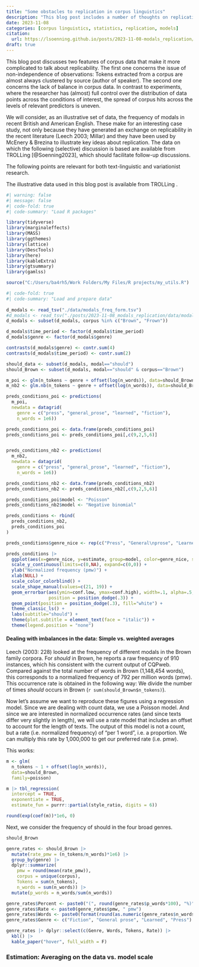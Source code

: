 ```yaml
---
title: "Some obstacles to replication in corpus linguistics"
description: "This blog post includes a number of thoughts on replication."
date: 2023-11-08
categories: [corpus linguistics, statistics, replication, models]
citation: 
  url: https://lsoenning.github.io/posts/2023-11-08-modals_replication/ 
draft: true
---
```


This blog post discusses two features of corpus data that make it more complicated to talk about replicability. The first one concerns the issue of non-independence of observations: Tokens extracted from a corpus are almost always clustered by source (author of speaker). The second one concerns the lack of balance in corpus data. In contrast to experiments, where the researcher has (almost) full control over the distribution of data points across the conditions of interest, the spread of corpus hits across the levels of relevant predictors is uneven.

We will consider, as an illustrative set of data, the frequency of modals in recent British and American English. These make for an interesting case study, not only because they have generated an exchange on replicability in the recent literature (Leech 2003; Millar) and they have been used by McEnery & Brezina to illustrate key ideas about replication. The data on which the following (selective) discussion is based are available from TROLLing [@Soenning2023], which should facilitate follow-up discussions.

The following points are relevant for both text-linguistic and variationist research.

The illustrative data used in this blog post is available from TROLLing .

```r
#| warning: false
#| message: false
#| code-fold: true
#| code-summary: "Load R packages"

library(tidyverse)
library(marginaleffects)
library(MASS)
library(ggthemes)
library(lattice)
library(DescTools)
library(here)
library(kableExtra)
library(gtsummary)
library(gamlss)

source("C:/Users/ba4rh5/Work Folders/My Files/R projects/my_utils.R")
```

```r
#| code-fold: true
#| code-summary: "Load and prepare data"
 
d_modals <- read_tsv("./data/modals_freq_form.tsv")
#d_modals <- read_tsv("./posts/2023-11-08_modals_replication/data/modals_freq_form.tsv")
d_modals <- subset(d_modals, corpus %in% c("Brown", "Frown"))

d_modals$time_period <- factor(d_modals$time_period)
d_modals$genre <- factor(d_modals$genre)

contrasts(d_modals$genre) <- contr.sum(4)
contrasts(d_modals$time_period) <- contr.sum(2)

should_data <- subset(d_modals, modal=="should")
should_Brown <- subset(d_modals, modal=="should" & corpus=="Brown")
```

```r
m_poi <- glm(n_tokens ~ genre + offset(log(n_words)), data=should_Brown, family=poisson)
m_nb2 <- glm.nb(n_tokens ~ genre + offset(log(n_words)), data=should_Brown)

preds_conditions_poi <- predictions(
  m_poi, 
  newdata = datagrid(
    genre = c("press", "general_prose", "learned", "fiction"),
    n_words = 1e6))

preds_conditions_poi <- data.frame(preds_conditions_poi)
preds_conditions_poi <- preds_conditions_poi[,c(9,2,5,6)]


preds_conditions_nb2 <- predictions(
  m_nb2, 
  newdata = datagrid(
    genre = c("press", "general_prose", "learned", "fiction"),
    n_words = 1e6))

preds_conditions_nb2 <- data.frame(preds_conditions_nb2)
preds_conditions_nb2 <- preds_conditions_nb2[,c(9,2,5,6)]

preds_conditions_poi$model <- "Poisson"
preds_conditions_nb2$model <- "Negative binomial"

preds_conditions <- rbind(
  preds_conditions_nb2,
  preds_conditions_poi
)

preds_conditions$genre_nice <- rep(c("Press", "General\nprose", "Learned", "Fiction"), 2)
```

```r
preds_conditions |> 
  ggplot(aes(x=genre_nice, y=estimate, group=model, color=genre_nice, shape=model)) + 
  scale_y_continuous(limits=c(0,NA), expand=c(0,0)) +
  ylab("Normalized frequency (pmw)") +
  xlab(NULL) +
  scale_color_colorblind() +
  scale_shape_manual(values=c(21, 19)) +
  geom_errorbar(aes(ymin=conf.low, ymax=conf.high), width=.1, alpha=.5,
                position = position_dodge(.3)) +
  geom_point(position = position_dodge(.3), fill="white") +
  theme_classic_ls() +
  labs(subtitle="should") +
  theme(plot.subtitle = element_text(face = "italic")) +
  theme(legend.position = "none")
```

#### Dealing with imbalances in the data: Simple vs. weighted averages

Leech (2003: 228) looked at the frequency of different modals in the Brown family corpora. For *should* in Brown, he reports a raw frequency of 910 instances, which his consistent with the current output of CQPweb. Compared against the total number of words in Brown (1,148,454 words), this corresponds to a normalized frequency of 792 per million words (pmw). This occurrence rate is obtained in the following way: We divide the number of times *should* occurs in Brown (`r sum(should_Brown$n_tokens)`).

Now let's assume we want to reproduce these figures using a regression model. Since we are dealing with count data, we use a Poisson model. And since we are interested in normalized occurrence rates (and since texts differ very slightly in length), we will use a rate model that includes an offset to account for the length of texts. The output of this model is not a count, but a rate (i.e. normalized frequency) of "per 1 word", i.e. a proportion. We can multiply this rate by 1,000,000 to get our preferred rate (i.e. pmw).

This works:

```r
m <- glm(
  n_tokens ~ 1 + offset(log(n_words)), 
  data=should_Brown, 
  family=poisson)
```

```r
m |> tbl_regression(
  intercept = TRUE,
  exponentiate = TRUE,
  estimate_fun = purrr::partial(style_ratio, digits = 6))
```

```r
round(exp(coef(m))*1e6, 0)

```

Next, we consider the frequency of should in the four broad genres.

```r
should_Brown
```

```r
genre_rates <- should_Brown |> 
  mutate(rate_pmw = (n_tokens/n_words)*1e6) |> 
  group_by(genre) |> 
  dplyr::summarize(
    pmw = round(mean(rate_pmw)),
    corpus = unique(corpus),
    Tokens = sum(n_tokens),
    n_words = sum(n_words)) |> 
  mutate(p_words = n_words/sum(n_words))

genre_rates$Percent <- paste0("(", round(genre_rates$p_words*100), "%)")
genre_rates$Rate <- paste0(genre_rates$pmw, " pmw")
genre_rates$Words <- paste0(format(round(as.numeric(genre_rates$n_words), 0), nsmall=0, big.mark=","), " (", round(genre_rates$p_words*100), "%)")
genre_rates$Genre <- c("Fiction", "General prose", "Learned", "Press")

genre_rates |> dplyr::select(c(Genre, Words, Tokens, Rate)) |> 
  kbl() |> 
  kable_paper("hover", full_width = F)
```

### Estimation: Averaging on the data vs. model scale
